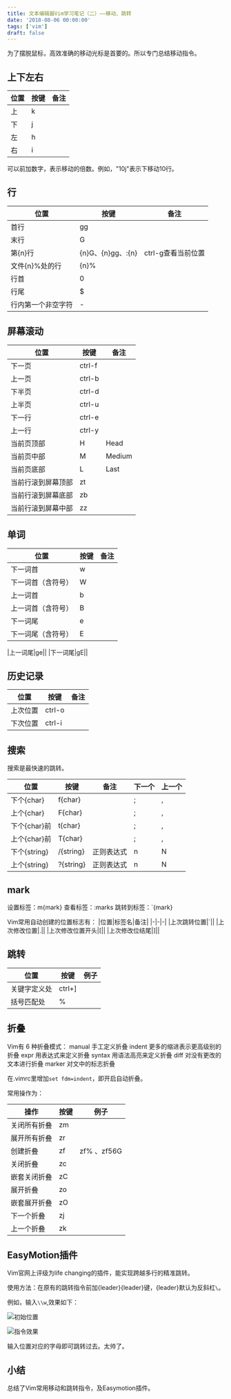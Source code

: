 ```yaml
---
title: 文本编辑器Vim学习笔记（二）——移动、跳转
date: '2018-08-06 00:00:00'
tags: ['vim']
draft: false
---
```


为了摆脱鼠标，高效准确的移动光标是首要的。所以专门总结移动指令。

## 上下左右

|位置|按键|备注|
|-|-|-|
|上|k||
|下|j||
|左|h||
|右|i||

可以前加数字，表示移动的倍数。例如，"10j"表示下移动10行。

## 行
|位置|按键|备注|
|-|-|-|
|首行|gg||
|末行|G||
|第\{n\}行|\{n\}G、\{n\}gg、:\{n\}|ctrl-g查看当前位置|
|文件\{n\}%处的行|\{n\}%||
|行首|0||
|行尾|$||
|行内第一个非空字符|-||

## 屏幕滚动
|位置|按键|备注|
|-|-|-|
|下一页|ctrl-f||
|上一页|ctrl-b||
|下半页|ctrl-d||
|上半页|ctrl-u||
|下一行|ctrl-e||
|上一行|ctrl-y||
|当前页顶部|H| Head |
|当前页中部|M| Medium |
|当前页底部|L| Last |
|当前行滚到屏幕顶部|zt||
|当前行滚到屏幕底部|zb||
|当前行滚到屏幕中部|zz||

## 单词
|位置|按键|备注|
|-|-|-|
|下一词首|w||
|下一词首（含符号）|W||
|上一词首|b||
|上一词首（含符号）|B||
|下一词尾|e||
|下一词尾（含符号）|E||

|上一词尾|ge||
|下一词尾|gE||

## 历史记录
|位置|按键|备注|
|-|-|-|
|上次位置|ctrl-o||
|下次位置|ctrl-i||

## 搜索
搜索是最快速的跳转。

|位置|按键|备注|下一个|上一个
|-|-|-|-|-|
|下个\{char}|f\{char}||;|,|
|上个\{char}|F\{char}||;|,|
|下个\{char}前|t\{char}||;|,|
|上个\{char}前|T\{char}||;|,|
|下个\{string}|/\{string}|正则表达式|n|N|
|上个\{string}|?\{string}|正则表达式|n|N|

## mark
设置标签：m\{mark}
查看标签：:marks
跳转到标签：`\{mark}

Vim常用自动创建的位置标志有：
|位置|标签名|备注|
|-|-|-|
|上次跳转位置|`||
|上次修改位置|.||
|上次修改位置开头|[||
|上次修改位结尾|]||

## 跳转
|位置|按键|例子|
|-|-|-|
|关键字定义处|ctrl+] ||
|括号匹配处|%||
 

## 折叠

Vim有 6 种折叠模式：
manual           手工定义折叠
indent             更多的缩进表示更高级别的折叠
expr                用表达式来定义折叠
syntax             用语法高亮来定义折叠
diff                  对没有更改的文本进行折叠
marker            对文中的标志折叠

在.vimrc里增加`set fdm=indent`，即开启自动折叠。

常用操作为：

|操作|按键|例子|
|-|-|-|
|关闭所有折叠|zm||
|展开所有折叠|zr||
|创建折叠|zf|zf% 、zf56G|
|关闭折叠|zc||
|嵌套关闭折叠|zC||
|展开折叠|zo||
|嵌套展开折叠|zO||
|下一个折叠|zj||
|上一个折叠|zk||

## EasyMotion插件
Vim官网上评级为life changing的插件，能实现跨越多行的精准跳转。

使用方法：在原有的跳转指令前加\{leader}\{leader}键，\{leader}默认为反斜杠`\`。

例如，输入`\\w`,效果如下：

![初始位置](/static/images/vim/vim2-1.png)

![指令效果](/static/images/vim/vim2-2.png)

输入位置对应的字母即可跳转过去。太帅了。

## 小结
总结了Vim常用移动和跳转指令，及Easymotion插件。
